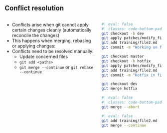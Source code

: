 ## Conflict resolution

::::: columns
:::: {.column width="60%"}
- Conflicts arise when git cannot apply certain changes cleanly (automatically reconcile the changes)
- This happens when merging, rebasing or applying changes:
- Conflicts need to be resolved manually:
  - Update concerned files
  - `git add <paths>`
  - `git merge --continue` or `git rebase --continue`
::::
:::: {.column width="40%"}


```bash
#| eval: false
#| classes: code-bottom-padding
git checkout -b dev
git apply patches/modify_file2.patch
git add training/file2.md
git commit -m "Working on file2"

git checkout master
git checkout -b hotfix
git apply patches/modify_file2_2.patch
git add training/file2.md
git commit -m "Hotfix in file2"

git checkout dev
git merge hotfix
```

```bash
#| eval: false
#| classes: code-bottom-padding
git merge --abort
```

```bash
#| eval: false
git add training/file2.md
git merge --continue
```

::::
:::::
